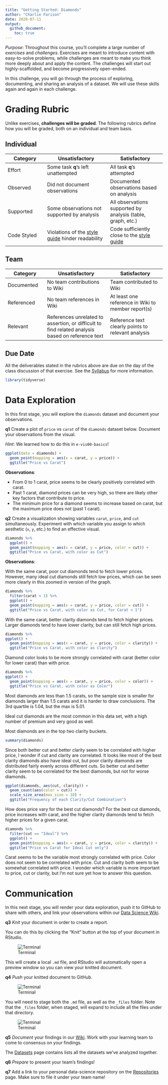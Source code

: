 ```yaml
---
title: "Getting Started: Diamonds"
author: "Charlie Farison"
date: 2020-07-11
output:
  github_document:
    toc: true
---
```


*Purpose*: Throughout this course, you'll complete a large number of *exercises* and *challenges*. Exercises are meant to introduce content with easy-to-solve problems, while challenges are meant to make you think more deeply about and apply the content. The challenges will start out highly-scaffolded, and become progressively open-ended.

In this challenge, you will go through the process of exploring, documenting, and sharing an analysis of a dataset. We will use these skills again and again in each challenge.

<!-- include-rubric -->
# Grading Rubric
<!-- -------------------------------------------------- -->

Unlike exercises, **challenges will be graded**. The following rubrics define how you will be graded, both on an individual and team basis.

## Individual
<!-- ------------------------- -->

| Category | Unsatisfactory | Satisfactory |
|----------|----------------|--------------|
| Effort | Some task __q__'s left unattempted | All task __q__'s attempted |
| Observed | Did not document observations | Documented observations based on analysis |
| Supported | Some observations not supported by analysis | All observations supported by analysis (table, graph, etc.) |
| Code Styled | Violations of the [style guide](https://style.tidyverse.org/) hinder readability | Code sufficiently close to the [style guide](https://style.tidyverse.org/) |

## Team
<!-- ------------------------- -->

| Category | Unsatisfactory | Satisfactory |
|----------|----------------|--------------|
| Documented | No team contributions to Wiki | Team contributed to Wiki |
| Referenced | No team references in Wiki | At least one reference in Wiki to member report(s) |
| Relevant | References unrelated to assertion, or difficult to find related analysis based on reference text | Reference text clearly points to relevant analysis |

## Due Date
<!-- ------------------------- -->

All the deliverables stated in the rubrics above are due on the day of the class discussion of that exercise. See the [Syllabus](https://docs.google.com/document/d/1jJTh2DH8nVJd2eyMMoyNGroReo0BKcJrz1eONi3rPSc/edit?usp=sharing) for more information.

```r
library(tidyverse)
```

# Data Exploration
<!-- -------------------------------------------------- -->

In this first stage, you will explore the `diamonds` dataset and document your observations.

__q1__ Create a plot of `price` vs `carat` of the `diamonds` dataset below. Document your observations from the visual.

*Hint*: We learned how to do this in `e-vis00-basics`!

```r
ggplot(data = diamonds) +
  geom_point(mapping = aes(x = carat, y = price)) +
  ggtitle("Price vs Carat")
```

**Observations**:

- From 0 to 1 carat, price seems to be clearly positively correlated with carat.
- Past 1 carat, diamond prices can be very high, so there are likely other key factors that contribute to price.
- The minimum price for a diamond seems to increase based on carat, but the maximum price does not (past 1 carat).

__q2__ Create a visualization showing variables `carat`, `price`, and `cut` simultaneously. Experiment with which variable you assign to which aesthetic (`x`, `y`, etc.) to find an effective visual.

```r
diamonds %>%
  ggplot() +
  geom_point(mapping = aes(x = carat, y = price, color = cut)) +
  ggtitle("Price vs Carat, with color as Cut")
```

**Observations**:

With the same carat, poor cut diamonds tend to fetch lower prices. However, many ideal cut diamonds still fetch low prices, which can be seen more clearly in this zoomed in version of the graph.

```r
diamonds %>%
  filter(carat < 1) %>%
  ggplot() +
  geom_point(mapping = aes(x = carat, y = price, color = cut)) +
  ggtitle("Price vs Carat, with color as Cut, for Carat < 1")
```

With the same carat, better clarity diamonds tend to fetch higher prices. Larger diamonds tend to have lower clarity, but can still fetch high prices.

```r
diamonds %>% 
ggplot() +
  geom_point(mapping = aes(x = carat, y = price, color = clarity)) +
  ggtitle("Price vs Carat, with color as Clarity")
```

Diamond color looks to be more strongly correlated with carat (better color for lower carat) than with price.
```r
diamonds %>% 
ggplot() +
  geom_point(mapping = aes(x = carat, y = price, color = color)) +
  ggtitle("Price vs Carat, with color as Color")
```

Most diamonds are less than 1.5 carats, so the sample size is smaller for diamonds larger than 1.5 carats and it is harder to draw conclusions. The 3rd quartile is 1.04, but the max is 5.01.

Ideal cut diamonds are the most common in this data set, with a high number of premium and very good as well.

Most diamonds are in the top two clarity buckets.

```r
summary(diamonds)
```

Since both better cut and better clarity seem to be correlated with higher price, I wonder if cut and clarity are correlated. It looks like most of the best clarity diamonds also have ideal cut, but poor clarity diamonds are distributed fairly evenly across different cuts. So better cut and better clarity seem to be correlated for the best diamonds, but not for worse diamonds.

```r
ggplot(diamonds, aes(cut, clarity)) +
  geom_count(aes(color = cut)) +
  scale_size_area(max_size = 10) +
  ggtitle("Frequency of each Clarity/Cut Combination")
```


How does price vary for the best cut diamonds? For the best cut diamonds, price increases with carat, and the higher clarity diamonds tend to fetch higher prices for a given carat.

```r
diamonds %>%
  filter(cut == "Ideal") %>%
  ggplot() +
  geom_point(mapping = aes(x = carat, y = price, color = clarity)) +
  ggtitle("Price vs Carat for Ideal Cut only")
```

Carat seems to be the variable most strongly correlated with price. Color does not seem to be correlated with price. Cut and clarity both seem to be somewhat correlated with price. I wonder which variable is more important to price, cut or clarity, but I'm not sure yet how to answer this question.

# Communication
<!-- -------------------------------------------------- -->

In this next stage, you will render your data exploration, push it to GitHub to share with others, and link your observations within our [Data Science Wiki](https://olin-data-science.fandom.com/wiki/Olin_Data_Science_Wiki).

__q3__ *Knit* your document in order to create a report.

You can do this by clicking the "Knit" button at the top of your document in RStudio.

![Terminal](./images/c00-knit.png)

This will create a local `.md` file, and RStudio will automatically open a preview window so you can view your knitted document.

__q4__ *Push* your knitted document to GitHub.

![Terminal](./images/c00-unstaged.png)

You will need to stage both the `.md` file, as well as the `_files` folder. Note that the `_files` folder, when staged, will expand to include all the files under that directory.

![Terminal](./images/c00-staged.png)

__q5__ *Document* your findings in our [Wiki](https://olin-data-science.fandom.com/wiki/Olin_Data_Science_Wiki). Work with your learning team to come to consensus on your findings.

The [Datasets](https://olin-data-science.fandom.com/wiki/Datasets) page contains lists all the datasets we've analyzed together.

__q6__ *Prepare* to present your team's findings!

__q7__ Add a link to your personal data-science repository on the [Repositories](https://olin-data-science.fandom.com/wiki/Repositories) page. Make sure to file it under your team name!
